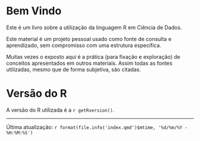 # Bem Vindo {-}

Este é um livro sobre a utilização da linguagem R em Ciência de Dados.

Este material é um projeto pessoal usado como fonte de consulta e aprendizado, sem compromisso com uma estrutura específica.

Muitas vezes o exposto aqui é a prática (para fixação e exploração) de conceitos apresentados em outros materiais. Assim todas as fontes utilizadas, mesmo que de forma subjetiva, são citadas.

# Versão do R{-}

A versão do R utilizada é a `r getRversion()`.

-----------------------

Última atualização: `r format(file.info('index.qmd')$mtime, '%d/%m/%Y - %H:%M:%S')`
